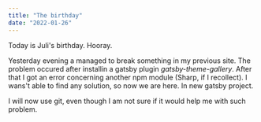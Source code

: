 ```yaml
---
title: "The birthday"
date: "2022-01-26"
---
```


Today is Juli's birthday. Hooray.

Yesterday evening a managed to break something in my previous site. The problem occured after installin a gatsby plugin *gatsby-theme-gallery*. After that I got an error concerning another npm module (Sharp, if I recollect). I wans't able to find any solution, so now we are here. In new gatsby project.

I will now use git, even though I am not sure if it would help me with such problem.